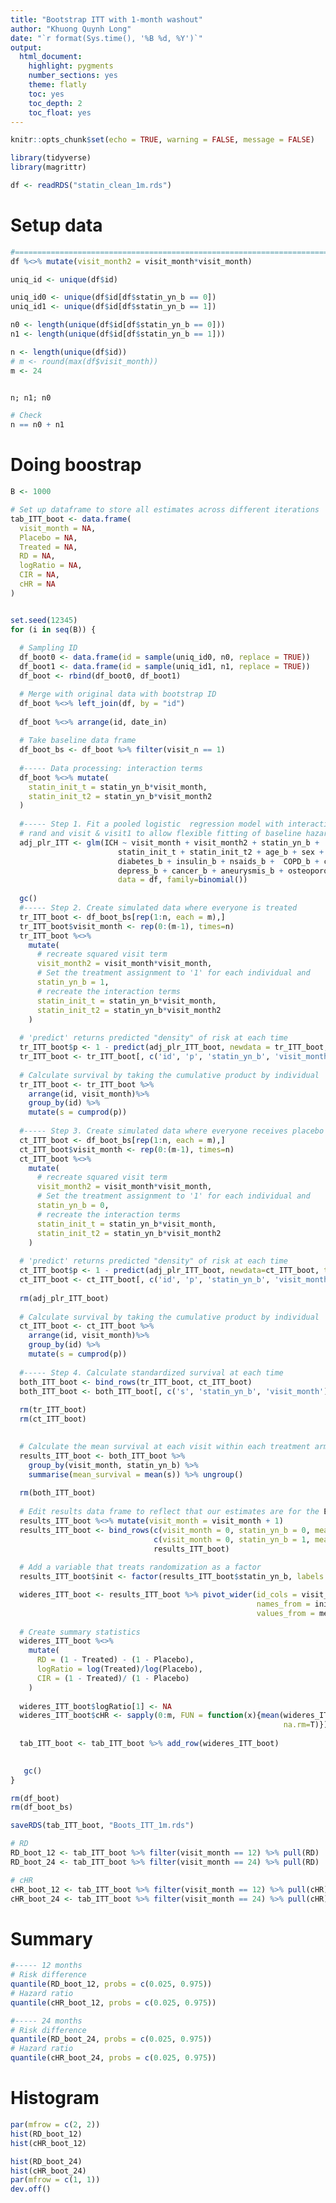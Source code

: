 ```yaml
---
title: "Bootstrap ITT with 1-month washout"
author: "Khuong Quynh Long"
date: "`r format(Sys.time(), '%B %d, %Y')`"
output:
  html_document:
    highlight: pygments
    number_sections: yes
    theme: flatly
    toc: yes
    toc_depth: 2
    toc_float: yes
---
```


```r
knitr::opts_chunk$set(echo = TRUE, warning = FALSE, message = FALSE)
```

```r
library(tidyverse)
library(magrittr)
```


```r
df <- readRDS("statin_clean_1m.rds")
```

# Setup data


```r
#===============================================================================
df %<>% mutate(visit_month2 = visit_month*visit_month)

uniq_id <- unique(df$id)

uniq_id0 <- unique(df$id[df$statin_yn_b == 0])
uniq_id1 <- unique(df$id[df$statin_yn_b == 1])

n0 <- length(unique(df$id[df$statin_yn_b == 0]))
n1 <- length(unique(df$id[df$statin_yn_b == 1]))

n <- length(unique(df$id))
# m <- round(max(df$visit_month))
m <- 24


n; n1; n0

# Check
n == n0 + n1
```


# Doing boostrap

```r
B <- 1000

# Set up dataframe to store all estimates across different iterations
tab_ITT_boot <- data.frame(
  visit_month = NA,
  Placebo = NA,
  Treated = NA,
  RD = NA, 
  logRatio = NA,
  CIR = NA,
  cHR = NA
)


set.seed(12345)
for (i in seq(B)) {
  
  # Sampling ID
  df_boot0 <- data.frame(id = sample(uniq_id0, n0, replace = TRUE))
  df_boot1 <- data.frame(id = sample(uniq_id1, n1, replace = TRUE))
  df_boot <- rbind(df_boot0, df_boot1)

  # Merge with original data with bootstrap ID
  df_boot %<>% left_join(df, by = "id")
  
  df_boot %<>% arrange(id, date_in)
  
  # Take baseline data frame
  df_boot_bs <- df_boot %>% filter(visit_n == 1)
  
  #----- Data processing: interaction terms
  df_boot %<>% mutate(
    statin_init_t = statin_yn_b*visit_month,
    statin_init_t2 = statin_yn_b*visit_month2
  )
  
  #----- Step 1. Fit a pooled logistic  regression model with interaction terms between 
  # rand and visit & visit1 to allow flexible fitting of baseline hazard
  adj_plr_ITT <- glm(ICH ~ visit_month + visit_month2 + statin_yn_b + 
                        statin_init_t + statin_init_t2 + age_b + sex + hyper_b + 
                        diabetes_b + insulin_b + nsaids_b +  COPD_b + corticoids_b + 
                        depress_b + cancer_b + aneurysmis_b + osteoporosis_b,
                        data = df, family=binomial())
  
  gc()
  #----- Step 2. Create simulated data where everyone is treated
  tr_ITT_boot <- df_boot_bs[rep(1:n, each = m),]
  tr_ITT_boot$visit_month <- rep(0:(m-1), times=n)
  tr_ITT_boot %<>%
    mutate(
      # recreate squared visit term
      visit_month2 = visit_month*visit_month, 
      # Set the treatment assignment to '1' for each individual and
      statin_yn_b = 1, 
      # recreate the interaction terms
      statin_init_t = statin_yn_b*visit_month,
      statin_init_t2 = statin_yn_b*visit_month2
    )
  
  # 'predict' returns predicted "density" of risk at each time
  tr_ITT_boot$p <- 1 - predict(adj_plr_ITT_boot, newdata = tr_ITT_boot, type='response')
  tr_ITT_boot <- tr_ITT_boot[, c('id', 'p', 'statin_yn_b', 'visit_month')]
  
  # Calculate survival by taking the cumulative product by individual
  tr_ITT_boot <- tr_ITT_boot %>%
    arrange(id, visit_month)%>%
    group_by(id) %>%
    mutate(s = cumprod(p))
  
  #----- Step 3. Create simulated data where everyone receives placebo
  ct_ITT_boot <- df_boot_bs[rep(1:n, each = m),]
  ct_ITT_boot$visit_month <- rep(0:(m-1), times=n)
  ct_ITT_boot %<>%
    mutate(
      # recreate squared visit term
      visit_month2 = visit_month*visit_month, 
      # Set the treatment assignment to '1' for each individual and
      statin_yn_b = 0, 
      # recreate the interaction terms
      statin_init_t = statin_yn_b*visit_month,
      statin_init_t2 = statin_yn_b*visit_month2
    )
  
  # 'predict' returns predicted "density" of risk at each time
  ct_ITT_boot$p <- 1 - predict(adj_plr_ITT_boot, newdata=ct_ITT_boot, type='response')
  ct_ITT_boot <- ct_ITT_boot[, c('id', 'p', 'statin_yn_b', 'visit_month')]
  
  rm(adj_plr_ITT_boot)
  
  # Calculate survival by taking the cumulative product by individual
  ct_ITT_boot <- ct_ITT_boot %>%
    arrange(id, visit_month)%>%
    group_by(id) %>%
    mutate(s = cumprod(p))
  
  #----- Step 4. Calculate standardized survival at each time
  both_ITT_boot <- bind_rows(tr_ITT_boot, ct_ITT_boot)
  both_ITT_boot <- both_ITT_boot[, c('s', 'statin_yn_b', 'visit_month')]
  
  rm(tr_ITT_boot)
  rm(ct_ITT_boot)
  

  # Calculate the mean survival at each visit within each treatment arm
  results_ITT_boot <- both_ITT_boot %>%
    group_by(visit_month, statin_yn_b) %>%
    summarise(mean_survival = mean(s)) %>% ungroup()
  
  rm(both_ITT_boot)
  
  # Edit results data frame to reflect that our estimates are for the END of the interval [t, t+1)
  results_ITT_boot %<>% mutate(visit_month = visit_month + 1)
  results_ITT_boot <- bind_rows(c(visit_month = 0, statin_yn_b = 0, mean_survival =  1),
                                c(visit_month = 0, statin_yn_b = 1, mean_survival =  1),
                                results_ITT_boot)
  
  # Add a variable that treats randomization as a factor
  results_ITT_boot$init <- factor(results_ITT_boot$statin_yn_b, labels = c("Placebo", "Treated"))

  wideres_ITT_boot <- results_ITT_boot %>% pivot_wider(id_cols = visit_month, 
                                                       names_from = init, 
                                                       values_from = mean_survival)
  
  # Create summary statistics
  wideres_ITT_boot %<>%
    mutate(
      RD = (1 - Treated) - (1 - Placebo),
      logRatio = log(Treated)/log(Placebo),
      CIR = (1 - Treated)/ (1 - Placebo)
    )
  
  wideres_ITT_boot$logRatio[1] <- NA
  wideres_ITT_boot$cHR <- sapply(0:m, FUN = function(x){mean(wideres_ITT_boot$logRatio[wideres_ITT_boot$visit_month <= x], 
                                                             na.rm=T)})
  
  tab_ITT_boot <- tab_ITT_boot %>% add_row(wideres_ITT_boot)
  

   gc()
}

rm(df_boot)
rm(df_boot_bs)

saveRDS(tab_ITT_boot, "Boots_ITT_1m.rds")
```



```r
# RD
RD_boot_12 <- tab_ITT_boot %>% filter(visit_month == 12) %>% pull(RD)
RD_boot_24 <- tab_ITT_boot %>% filter(visit_month == 24) %>% pull(RD)

# cHR
cHR_boot_12 <- tab_ITT_boot %>% filter(visit_month == 12) %>% pull(cHR)
cHR_boot_24 <- tab_ITT_boot %>% filter(visit_month == 24) %>% pull(cHR)
```


# Summary


```r
#----- 12 months
# Risk difference
quantile(RD_boot_12, probs = c(0.025, 0.975))
# Hazard ratio
quantile(cHR_boot_12, probs = c(0.025, 0.975))

#----- 24 months
# Risk difference
quantile(RD_boot_24, probs = c(0.025, 0.975))
# Hazard ratio
quantile(cHR_boot_24, probs = c(0.025, 0.975))
```

# Histogram

```r
par(mfrow = c(2, 2))
hist(RD_boot_12)
hist(cHR_boot_12)

hist(RD_boot_24)
hist(cHR_boot_24)
par(mfrow = c(1, 1))
dev.off()
```






